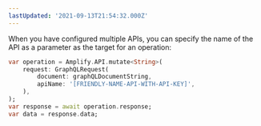 ```yaml
---
lastUpdated: '2021-09-13T21:54:32.000Z'
---
```

When you have configured multiple APIs, you can specify the name of the API as a parameter as the target for an operation:

```dart
var operation = Amplify.API.mutate<String>(
    request: GraphQLRequest(
        document: graphQLDocumentString,
        apiName: '[FRIENDLY-NAME-API-WITH-API-KEY]',
    ),
);
var response = await operation.response;
var data = response.data;
```
